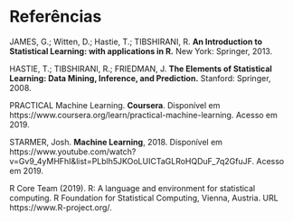 

# Referências


JAMES, G.; Witten, D.; Hastie, T.; TIBSHIRANI, R. **An Introduction to Statistical Learning: with applications in R.** New York: Springer, 2013.


HASTIE, T.; TIBSHIRANI, R.; FRIEDMAN, J. **The Elements of Statistical Learning: Data Mining, Inference, and Prediction.** Stanford: Springer, 2008.


PRACTICAL Machine Learning. **Coursera**. Disponível em https://www.coursera.org/learn/practical-machine-learning. Acesso em 2019.


STARMER, Josh. **Machine Learning**, 2018. Disponível em https://www.youtube.com/watch?v=Gv9_4yMHFhI&list=PLblh5JKOoLUICTaGLRoHQDuF_7q2GfuJF. Acesso em 2019.


R Core Team (2019). R: A language and environment for statistical computing. R Foundation for Statistical Computing, Vienna, Austria. URL https://www.R-project.org/.